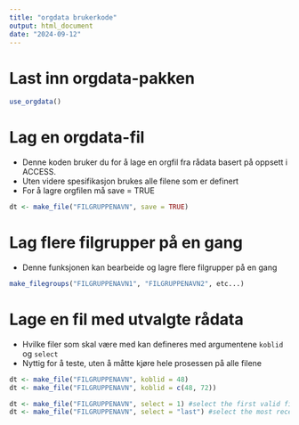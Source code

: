 ```yaml
---
title: "orgdata brukerkode"
output: html_document
date: "2024-09-12"
---
```


# Last inn orgdata-pakken
```r
use_orgdata()
```

# Lag en orgdata-fil

- Denne koden bruker du for å lage en orgfil fra rådata basert på oppsett i ACCESS. 
- Uten videre spesifikasjon brukes alle filene som er definert
- For å lagre orgfilen må save = TRUE

```r
dt <- make_file("FILGRUPPENAVN", save = TRUE)
```

# Lag flere filgrupper på en gang

- Denne funksjonen kan bearbeide og lagre flere filgrupper på en gang

```r
make_filegroups("FILGRUPPENAVN1", "FILGRUPPENAVN2", etc...)
```


# Lage en fil med utvalgte rådata

- Hvilke filer som skal være med kan defineres med argumentene `koblid` og `select`
- Nyttig for å teste, uten å måtte kjøre hele prosessen på alle filene

```r
dt <- make_file("FILGRUPPENAVN", koblid = 48)
dt <- make_file("FILGRUPPENAVN", koblid = c(48, 72))

dt <- make_file("FILGRUPPENAVN", select = 1) #select the first valid file
dt <- make_file("FILGRUPPENAVN", select = "last") #select the most recent file
```


